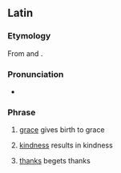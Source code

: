 ==Latin==

===Etymology===
From {{m|la|grātia}} and {{m|la|pariō}}.

===Pronunciation===
* {{la-IPA|grātia grātiam parit}}

===Phrase===
{{head|la|phrase|head=[[grātia]] [[grātia|grātiam]] [[pariō|parit]]}}

# [[grace]] gives birth to grace
# {{rfv-sense|la}} [[kindness]] results in kindness
# [[thanks]] begets thanks